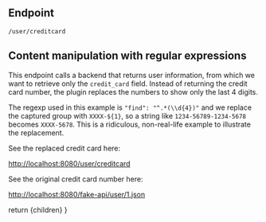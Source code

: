 
## Endpoint
```
/user/creditcard
```

## Content manipulation with regular expressions
This endpoint calls a backend that returns user information, from which we want to retrieve only the `credit_card` field. Instead of returning the credit card number, the plugin replaces the numbers to show only the last 4 digits.

The regexp used in this example is `"find": "^.*(\\d{4})"` and we replace the captured group with `XXXX-${1}`, so a string like `1234-56789-1234-5678` becomes `XXXX-5678`.
This is a ridiculous, non-real-life example to illustrate the replacement.


See the replaced credit card here:

[http://localhost:8080/user/creditcard](http://localhost:8080/user/creditcard)

See the original credit card number here:

[http://localhost:8080/fake-api/user/1.json](http://localhost:8080/fake-api/user/1.json)


  return <MdxLayout>{children}</MdxLayout>
}
